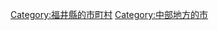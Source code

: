{{Commonscat|Katsuyama, Fukui}}
{{Catmore}}

{{DEFAULTSORT:Katsuyama-shi}}
[[Category:福井縣的市町村|Category:福井縣的市町村]]
[[Category:中部地方的市|Category:中部地方的市]]